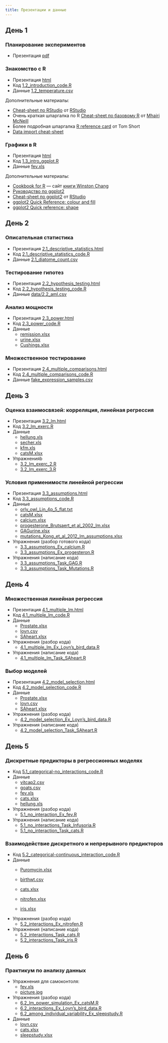 ```yaml
---
title: Презентации и данные
---
```


## День 1

### Планирование экспериментов

- Презентация [pdf](1.1_experimental_design.pdf)

### Знакомство с R

- Презентация [html](1.2_introduction.html)
- Код [1.2_introduction_code.R](1.2_introduction_code.R)
- Данные [1.2_temperature.csv](data/1.2_temperature.csv)

Дополнительные материалы:

- [Cheat-sheet по RStudio](https://www.rstudio.com/wp-content/uploads/2016/01/rstudio-IDE-cheatsheet.pdf) от [RStudio](https://www.rstudio.com)
- Очень краткая шпаргалка по R [Cheat-sheet по базовому R](http://www.rstudio.com/wp-content/uploads/2016/06/r-cheat-sheet.pdf) от [Mhairi McNeill](http://mhairihmcneill.com/)
- Более подробная шпаргалка [R reference card](https://cran.r-project.org/doc/contrib/Short-refcard.pdf) от Tom Short
- [Data import cheat-sheet](https://github.com/rstudio/cheatsheets/raw/master/source/pdfs/data-import-cheatsheet.pdf)

### Графики в R

- Презентация [html](1.3_intro_ggplot.html)
- Код [1.3_intro_ggplot.R](1.3_intro_ggplot.R)
- Данные [fev.xls](data/fev.xls)

Дополнительные материалы:

- [Cookbook for R](http://www.cookbook-r.com/) --- сайт [книги Winston Chang](http://www.amazon.com/gp/product/0596809158/ref=as_li_tf_tl?ie=UTF8&camp=1789&creative=9325&creativeASIN=0596809158&linkCode=as2&tag=cooforr09-20)
- [Руководство по ggplot2](http://ggplot2.tidyverse.org/reference/)
- [Cheat-sheet по ggplot2](https://github.com/rstudio/cheatsheets/raw/master/old/pdfs/ggplot2-cheatsheet-2.1.pdf)
 от [RStudio](https://www.rstudio.com)
- [ggplot2 Quick Reference: colour and fill](http://sape.inf.usi.ch/quick-reference/ggplot2/colour)
- [ggplot2 Quick reference: shape](http://sape.inf.usi.ch/quick-reference/ggplot2/shape)

## День 2

### Описательная статистика

- Презентация [2.1_descriptive_statistics.html](2.1_descriptive_statistics.html)
- Код [2.1_descriptive_statistics_code.R](2.1_descriptive_statistics_code.R)
- Данные [2.1_diatome_count.csv](data/2.1_diatome_count.csv)

### Тестирование гипотез

- Презентация [2.2_hypothesis_testing.html](2.2_hypothesis_testing.html)
- Код [2.2_hypothesis_testing_code.R](2.2_hypothesis_testing_code.R)
- Данные [data/2.2_aml.csv](data/2.2_aml.csv)

### Анализ мощности

- Презентация [2.3_power.html](2.3_power.html)
- Код [2.3_power_code.R](2.3_power_code.R)
- Данные
    + [remission.xlsx](data/remission.xlsx)
    + [urine.xlsx](data/urine.xlsx)
    + [Cushings.xlsx](data/Cushings.xlsx)

### Множественное тестирование

- Презентация [2.4_multiple_comparisons.html](2.4_multiple_comparisons.html)
- Код [2.4_multiple_comparisons_code.R](2.4_multiple_comparisons_code.R)
- Данные [fake_expression_samples.csv](data/fake_expression_samples.csv)

## День 3

### Оценка взаимосвязей: корреляция, линейная регрессия

- Презентация [3.2_lm.html](3.2_lm.html)
- Код [3.2_lm_exerc.R](3.2_lm_exerc.R)
- Данные
    + [hellung.xls](data/hellung.xls)
    + [secher.xls](data/secher.xls)
    + [kfm.xls](data/kfm.xls)
    + [catsM.xlsx](data/catsM.xlsx)
- Упражненияb
    + [3.2_lm_exerc_2.R](3.2_lm_exerc_2.R)
    + [3.2_lm_exerc_3.R](3.2_lm_exerc_3.R)


### Условия применимости линейной регрессии

- Презентация [3.3_assumptions.html](3.3_assumptions.html)
- Код [3.3_assumptions_code.R](3.3_assumptions_code.R)
- Данные
    + [orly_owl_Lin_4p_5_flat.txt](data/orly_owl_Lin_4p_5_flat.txt)
    + [catsM.xlsx](data/catsM.xlsx)
    + [calcium.xlsx](data/calcium.xlsx)
    + [progesterone_Brutsaert_et al_2002_lm.xlsx](data/progesterone_Brutsaert_et al_2002_lm.xlsx)
    + [GAGurine.xlsx](data/GAGurine.xlsx)
    + [mutations_Kong_et_al_2012_lm_assumptions.xlsx](data/mutations_Kong_et_al_2012_lm_assumptions.xlsx)
- Упражнения (разбор готового кода)
    + [3.3_assumptions_Ex_calcium.R](3.3_assumptions_Ex_calcium.R)
    + [3.3_assumptions_Ex_progesteron.R](3.3_assumptions_Ex_progesteron.R)
- Упражнения (написание кода)
    + [3.3_assumptions_Task_GAG.R](3.3_assumptions_Task_GAG.R)
    + [3.3_assumptions_Task_Mutations.R](3.3_assumptions_Task_Mutations.R)

## День 4

### Множественная линейная регрессия

- Презентация [4.1_multiple_lm.html](4.1_multiple_lm.html)
- Код [4.1_multiple_lm_code.R](4.1_multiple_lm_code.R)
- Данные
    + [Prostate.xlsx](data/Prostate.xlsx)
    + [loyn.csv](data/loyn.csv)
    + [SAheart.xlsx](data/SAheart.xlsx)
- Упражнения (разбор кода) 
    + [4.1_multiple_lm_Ex_Loyn's_bird_data.R](4.1_multiple_lm_Ex_Loyn's_bird_data.R)
- Упражнения (написание кода) 
    + [4.1_multiple_lm_Task_SAheart.R](4.1_multiple_lm_Task_SAheart.R)

### Выбор моделей

- Презентация [4.2_model_selection.html](4.2_model_selection.html)
- Код [4.2_model_selection_code.R](4.2_model_selection_code.R)
- Данные
    + [Prostate.xlsx](data/Prostate.xlsx)
    + [loyn.csv](data/loyn.csv)
    + [SAheart.xlsx](data/SAheart.xlsx)
- Упражнения (разбор кода)
    + [4.2_model_selection_Ex_Loyn's_bird_data.R](4.2_model_selection_Ex_Loyn's_bird_data.R)
- Упражнения (написание кода)
    + [4.2_model_selection_Task_SAheart.R](4.2_model_selection_Task_SAheart.R)

## День 5

### Дискретные предикторы в регрессионных моделях

<!-- - Презентация [5.1_categorical-no_interactions.html](5.1_categorical-no_interactions.html) -->
- Код [5.1_categorical-no_interactions_code.R](5.1_categorical-no_interactions_code.R)
- Данные
    + [vitcap2.csv](data/vitcap2.csv)
    + [goats.csv](data/goats.csv)
    + [fev.xls](data/fev.xls)
    + [cats.xlsx](data/cats.xlsx)
    + [hellung.xls](data/hellung.xls)
- Упражнения (разбор кода)
    + [5.1_no_interaction_Ex_fev.R](5.1_no_interaction_Ex_fev.R)
- Упражнения (написание кода)
    + [5.1_no_interactions_Task_Infusoria.R](5.1_no_interactions_Task_Infusoria.R)
    + [5.1_no_interaction_Task_cats.R](5.1_no_interaction_Task_cats.R)

### Взаимодействие дискретного и непрерывного предикторов

<!-- - Презентация [5.2_categorical-continuous_interaction.html](5.2_categorical-continuous_interaction.html) -->
- Код [5.2_categorical-continuous_interaction_code.R](5.2_categorical-continuous_interaction_code.R)
- Данные
    + [Puromycin.xlsx](data/Puromycin.xlsx)
    + [birthwt.csv](data/birthwt.csv)
    
    + [cats.xlsx](data/cats.xlsx)
    + [nitrofen.xlsx](data/nitrofen.xlsx)
    + [iris.xlsx](data/iris.xlsx)
- Упражнения (разбор кода)
    + [5.2_interactions_Ex_nitrofen.R](5.2_interactions_Ex_nitrofen.R)
- Упражнения (написание кода)
    + [5.2_interactions_Task_cats.R](5.2_interactions_Task_cats.R)
    + [5.2_interactions_Task_iris.R](5.2_interactions_Ex_iris.R)


## День 6

### Практикум по анализу данных

- Упражнения для самоконтоля:
    <!-- + [6.1_Control_Task.R](6.1_Control_Task.R) -->
    + [fev.xls](data/fev.xls)
    + [picture.jpg](picture.jpg)
- Упражнения (разбор кода)
    + [6.2_lm_power_simulation_Ex_catsM.R](6.2_lm_power_simulation_Ex_catsM.R)
    + [6.2_interactions_Ex_Loyn's_bird_data.R](6.2_interactions_Ex_Loyn's_bird_data.R)
    + [6.2_among_individual_variability_Ex_sleepstudy.R](6.2_among_individual_variability_Ex_sleepstudy.R)
- Данные
    + [loyn.csv](data/loyn.csv)
    + [cats.xlsx](data/cats.xlsx) 
    + [sleepstudy.xlsx](data/sleepstudy.xlsx)

